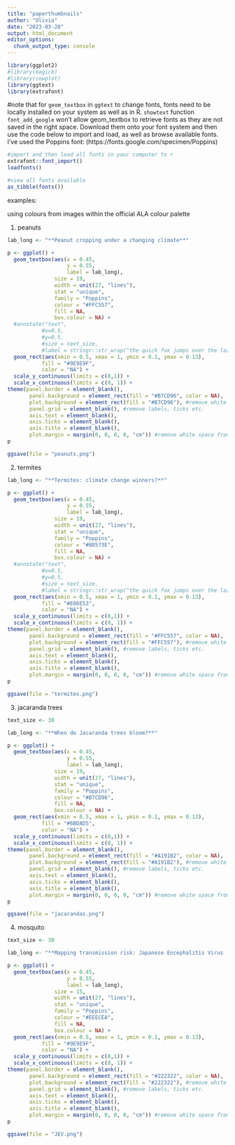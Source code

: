 ```yaml
---
title: "paperthumbnails"
author: "Olivia"
date: "2023-03-28"
output: html_document
editor_options: 
  chunk_output_type: console
---
```


```r
library(ggplot2)
#library(magick)
#library(cowplot)
library(ggtext)
library(extrafont)
```

#note that for `geom_textbox` in `ggtext` to change fonts, fonts need to be locally installed on your system as well as in R. `showtext` function `font_add_google` won't allow geom_textbox to retrieve fonts as they are not saved in the right space. Download them onto your font system and then use the code below to import and load, as well as browse available fonts. I've used the Poppins font: (https://fonts.google.com/specimen/Poppins)

```r
#import and then load all fonts in your computer to r
extrafont::font_import()
loadfonts()
```

```r
#view all fonts available
as_tibble(fonts())
```


examples: 

using colours from images within the official ALA colour palette

1. peanuts

```r
lab_long <- "**Peanut cropping under a changing climate**"

p <- ggplot() + 
  geom_textbox(aes(x = 0.45,
                   y = 0.55, 
                   label = lab_long),
               size = 19,
               width = unit(27, "lines"),
               stat = "unique", 
               family = "Poppins",
               colour = "#FFC557",
               fill = NA, 
               box.colour = NA) +
  #annotate("text", 
           #x=0.5, 
           #y=0.5,
           #size = text_size,
           #label = stringr::str_wrap("the quick fox jumps over the lazy dog", text_size*0.5)) + 
  geom_rect(aes(xmin = 0.5, xmax = 1, ymin = 0.1, ymax = 0.13),
           fill = "#9E9E9F",
           color = "NA") +
  scale_y_continuous(limits = c(0,1)) +
  scale_x_continuous(limits = c(0, 1)) +
theme(panel.border = element_blank(),
       panel.background = element_rect(fill = "#B7CD96", color = NA),
       plot.background = element_rect(fill = "#B7CD96"), #remove white space from x/y region
       panel.grid = element_blank(), #remove labels, ticks etc. 
       axis.text = element_blank(),
       axis.ticks = element_blank(),
       axis.title = element_blank(),
       plot.margin = margin(0, 0, 0, 0, "cm")) #remove white space from right and top borders 
p
```

```r
ggsave(file = "peanuts.png")
```


2. termites 
```r
lab_long <- "**Termites: climate change winners?**"

p <- ggplot() + 
  geom_textbox(aes(x = 0.45,
                   y = 0.55, 
                   label = lab_long),
               size = 19,
               width = unit(27, "lines"),
               stat = "unique", 
               family = "Poppins",
               colour = "#B8573E",
               fill = NA, 
               box.colour = NA) +
  #annotate("text", 
           #x=0.5, 
           #y=0.5,
           #size = text_size,
           #label = stringr::str_wrap("the quick fox jumps over the lazy dog", text_size*0.5)) + 
  geom_rect(aes(xmin = 0.5, xmax = 1, ymin = 0.1, ymax = 0.13),
           fill = "#E06E53",
           color = "NA") +
  scale_y_continuous(limits = c(0,1)) +
  scale_x_continuous(limits = c(0, 1)) +
theme(panel.border = element_blank(),
       panel.background = element_rect(fill = "#FFC557", color = NA),
       plot.background = element_rect(fill = "#FFC557"), #remove white space from x/y region
       panel.grid = element_blank(), #remove labels, ticks etc. 
       axis.text = element_blank(),
       axis.ticks = element_blank(),
       axis.title = element_blank(),
       plot.margin = margin(0, 0, 0, 0, "cm")) #remove white space from right and top borders 
p
```

```r
ggsave(file = "termites.png")
```


3.  jacaranda trees

```r
text_size <- 30

lab_long <- "**When do Jacaranda trees bloom?**"

p <- ggplot() + 
  geom_textbox(aes(x = 0.45,
                   y = 0.55, 
                   label = lab_long),
               size = 19,
               width = unit(27, "lines"),
               stat = "unique", 
               family = "Poppins",
               colour = "#B7CD96",
               fill = NA, 
               box.colour = NA) +
  geom_rect(aes(xmin = 0.5, xmax = 1, ymin = 0.1, ymax = 0.13),
           fill = "#6BDAD5",
           color = "NA") +
  scale_y_continuous(limits = c(0,1)) +
  scale_x_continuous(limits = c(0, 1)) +
theme(panel.border = element_blank(),
       panel.background = element_rect(fill = "#A191B2", color = NA),
       plot.background = element_rect(fill = "#A191B2"), #remove white space from x/y region
       panel.grid = element_blank(), #remove labels, ticks etc. 
       axis.text = element_blank(),
       axis.ticks = element_blank(),
       axis.title = element_blank(),
       plot.margin = margin(0, 0, 0, 0, "cm")) #remove white space from right and top borders 
p
```

```r
ggsave(file = "jacarandas.png")
```


4. mosquito

```r
text_size <- 30

lab_long <- "**Mapping transmission risk: Japanese Encephalitis Virus (JEV)**"

p <- ggplot() + 
  geom_textbox(aes(x = 0.45,
                   y = 0.55, 
                   label = lab_long),
               size = 15,
               width = unit(27, "lines"),
               stat = "unique", 
               family = "Poppins",
               colour = "#EEECEA",
               fill = NA, 
               box.colour = NA) +
  geom_rect(aes(xmin = 0.5, xmax = 1, ymin = 0.1, ymax = 0.13),
           fill = "#9E9E9F",
           color = "NA") +
  scale_y_continuous(limits = c(0,1)) +
  scale_x_continuous(limits = c(0, 1)) +
theme(panel.border = element_blank(),
       panel.background = element_rect(fill = "#222322", color = NA),
       plot.background = element_rect(fill = "#222322"), #remove white space from x/y region
       panel.grid = element_blank(), #remove labels, ticks etc. 
       axis.text = element_blank(),
       axis.ticks = element_blank(),
       axis.title = element_blank(),
       plot.margin = margin(0, 0, 0, 0, "cm")) #remove white space from right and top borders 
p
```

```r
ggsave(file = "JEV.png")
```

